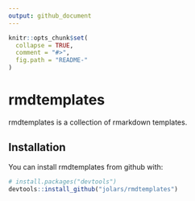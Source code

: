 ```yaml
---
output: github_document
---
```


<!-- README.md is generated from README.Rmd. Please edit that file -->

```r
knitr::opts_chunk$set(
  collapse = TRUE,
  comment = "#>",
  fig.path = "README-"
)
```

# rmdtemplates

rmdtemplates is a collection of rmarkdown templates.

## Installation

You can install rmdtemplates from github with:

```r
# install.packages("devtools")
devtools::install_github("jolars/rmdtemplates")
```
